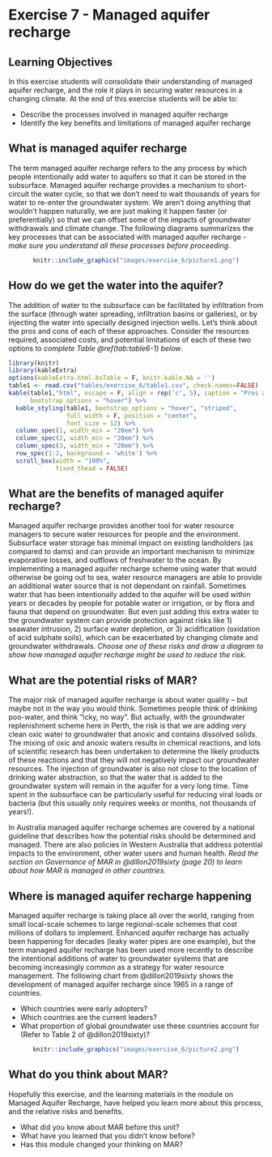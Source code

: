 # Exercise 7 - Managed aquifer recharge {#E7_1 .unnumbered}

## Learning Objectives {#E7_2 .unnumbered}

In this exercise students will consolidate their understanding of managed aquifer recharge, and the role it plays in securing water resources in a changing climate. At the end of this exercise students will be able to:

-   Describe the processes involved in managed aquifer recharge
-   Identify the key benefits and limitations of managed aquifer recharge

## What is managed aquifer recharge {#E7_3 .unnumbered}

The term managed aquifer recharge refers to the any process by which people intentionally add water to aquifers so that it can be stored in the subsurface. Managed aquifer recharge provides a mechanism to short-circuit the water cycle, so that we don't need to wait thousands of years for water to re-enter the groundwater system. We aren't doing anything that wouldn't happen naturally, we are just making it happen faster (or preferentially) so that we can offset some of the impacts of groundwater withdrawals and climate change. The following diagrams summarizes the key processes that can be associated with managed aquifer recharge - *make sure you understand all these processes before proceeding*.

<center>

```r
knitr::include_graphics("images/exercise_6/picture1.png")
```

</center>

## How do we get the water into the aquifer? {#E7_4 .unnumbered}

The addition of water to the subsurface can be facilitated by infiltration from the surface (through water spreading, infiltration basins or galleries), or by injecting the water into specially designed injection wells. Let's think about the pros and cons of each of these approaches. Consider the resources required, associated costs, and potential limitations of each of these two options to *complete Table \@ref(tab:table6-1) below*.

```r
library(knitr)
library(kableExtra)
options(kableExtra.html.bsTable = F, knitr.kable.NA = '')
table1 <- read.csv("tables/exercise_6/table1.csv", check.names=FALSE)
kable(table1,"html", escape = F, align = rep('c', 5), caption = "Pros and cons of surface infiltration vs injection wells for managed aquifer recharge.",
      bootstrap_options = "hover") %>%
  kable_styling(table1, bootstrap_options = "hover", "striped", 
                full_width = F, position = "center",
                font_size = 12) %>%
  column_spec(1, width_min = "20em") %>%
  column_spec(2, width_min = "20em") %>%
  column_spec(3, width_min = "20em") %>%
  row_spec(1:2, background = 'white') %>%
  scroll_box(width = "100%",
             fixed_thead = FALSE) 
```

## What are the benefits of managed aquifer recharge? {#E7_5 .unnumbered}

Managed aquifer recharge provides another tool for water resource managers to secure water resources for people and the environment. Subsurface water storage has minimal impact on existing landholders (as compared to dams) and can provide an important mechanism to minimize evaporative losses, and outflows of freshwater to the ocean. By implementing a managed aquifer recharge scheme using water that would otherwise be going out to sea, water resource managers are able to provide an additional water source that is not dependant on rainfall. Sometimes water that has been intentionally added to the aquifer will be used within years or decades by people for potable water or irrigation, or by flora and fauna that depend on groundwater. But even just adding this extra water to the groundwater system can provide protection against risks like 1) seawater intrusion, 2) surface water depletion, or 3) acidification (oxidation of acid sulphate soils), which can be exacerbated by changing climate and groundwater withdrawals. *Choose one of these risks and draw a diagram to show how managed aquifer recharge might be used to reduce the risk*.

## What are the potential risks of MAR? {#E7_6 .unnumbered}

The major risk of managed aquifer recharge is about water quality -- but maybe not in the way you would think. Sometimes people think of drinking poo-water, and think "icky, no way". But actually, with the groundwater replenishment scheme here in Perth, the risk is that we are adding very clean oxic water to groundwater that anoxic and contains dissolved solids. The mixing of oxic and anoxic waters results in chemical reactions, and lots of scientific research has been undertaken to determine the likely products of these reactions and that they will not negatively impact our groundwater resources. The injection of groundwater is also not close to the location of drinking water abstraction, so that the water that is added to the groundwater system will remain in the aquifer for a very long time. Time spent in the subsurface can be particularly useful for reducing viral loads or bacteria (but this usually only requires weeks or months, not thousands of years!).

In Australia managed aquifer recharge schemes are covered by a national guideline that describes how the potential risks should be determined and managed. There are also policies in Western Australia that address potential impacts to the environment, other water users and human health. *Read the section on Governance of MAR in @dillon2019sixty (page 20) to learn about how MAR is managed in other countries*.

## Where is managed aquifer recharge happening {#E7_7 .unnumbered}

Managed aquifer recharge is taking place all over the world, ranging from small local-scale schemes to large regional-scale schemes that cost millions of dollars to implement. Enhanced aquifer recharge has actually been happening for decades (leaky water pipes are one example), but the term managed aquifer recharge has been used more recently to describe the intentional additions of water to groundwater systems that are becoming increasingly common as a strategy for water resource management. The following chart from @dillon2019sixty shows the development of managed aquifer recharge since 1965 in a range of countries.

-   Which countries were early adopters?
-   Which countries are the current leaders?
-   What proportion of global groundwater use these countries account for (Refer to Table 2 of @dillon2019sixty)?

<center>

```r
knitr::include_graphics("images/exercise_6/picture2.png")
```

</center>

## What do you think about MAR? {#E7_8 .unnumbered}

Hopefully this exercise, and the learning materials in the module on Managed Aquifer Recharge, have helped you learn more about this process, and the relative risks and benefits.

-   What did you know about MAR before this unit?
-   What have you learned that you didn't know before?
-   Has this module changed your thinking on MAR?
